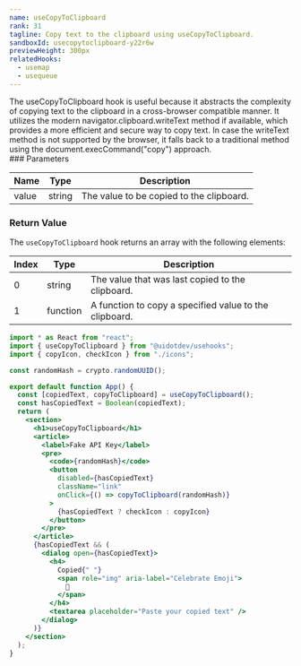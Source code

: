 ```yaml
---
name: useCopyToClipboard
rank: 31
tagline: Copy text to the clipboard using useCopyToClipboard.
sandboxId: usecopytoclipboard-y22r6w
previewHeight: 300px
relatedHooks:
  - usemap
  - usequeue
---
```



<HookDescription name={frontmatter.name}>
  The useCopyToClipboard hook is useful because it abstracts the complexity of
  copying text to the clipboard in a cross-browser compatible manner. It
  utilizes the modern navigator.clipboard.writeText method if available, which
  provides a more efficient and secure way to copy text. In case the writeText
  method is not supported by the browser, it falls back to a traditional method
  using the document.execCommand("copy") approach.
</HookDescription>

<div class="reference">
  ### Parameters

  | Name  | Type   | Description                              |
  | ----- | ------ | ---------------------------------------- |
  | value | string | The value to be copied to the clipboard. |

  ### Return Value

  The `useCopyToClipboard` hook returns an array with the following elements:

  | Index | Type     | Description                                            |
  | ----- | -------- | ------------------------------------------------------ |
  | 0     | string   | The value that was last copied to the clipboard.       |
  | 1     | function | A function to copy a specified value to the clipboard. |
</div>

<CodePreview
  sandboxId={frontmatter.sandboxId}
  previewHeight={frontmatter.previewHeight}
/>

<StaticCodeContainer>

```jsx
import * as React from "react";
import { useCopyToClipboard } from "@uidotdev/usehooks";
import { copyIcon, checkIcon } from "./icons";

const randomHash = crypto.randomUUID();

export default function App() {
  const [copiedText, copyToClipboard] = useCopyToClipboard();
  const hasCopiedText = Boolean(copiedText);
  return (
    <section>
      <h1>useCopyToClipboard</h1>
      <article>
        <label>Fake API Key</label>
        <pre>
          <code>{randomHash}</code>
          <button
            disabled={hasCopiedText}
            className="link"
            onClick={() => copyToClipboard(randomHash)}
          >
            {hasCopiedText ? checkIcon : copyIcon}
          </button>
        </pre>
      </article>
      {hasCopiedText && (
        <dialog open={hasCopiedText}>
          <h4>
            Copied{" "}
            <span role="img" aria-label="Celebrate Emoji">
              🎉
            </span>
          </h4>
          <textarea placeholder="Paste your copied text" />
        </dialog>
      )}
    </section>
  );
}
```

</StaticCodeContainer>
